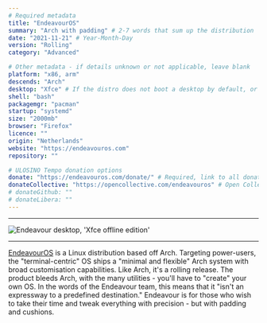 ```yaml
---
# Required metadata
title: "EndeavourOS"
summary: "Arch with padding" # 2-7 words that sum up the distribution
date: "2021-11-21" # Year-Month-Day
version: "Rolling"
category: "Advanced"

# Other metadata - if details unknown or not applicable, leave blank
platform: "x86, arm"
descends: "Arch"
desktop: "Xfce" # If the distro does not boot a desktop by default, or doesn't ship one, leave 'desktop' blank
shell: "bash"
packagemgr: "pacman"
startup: "systemd"
size: "2000mb"
browser: "Firefox"
licence: ""
origin: "Netherlands"
website: "https://endeavouros.com"
repository: ""

# ULOSINO Tempo donation options
donate: "https://endeavouros.com/donate/" # Required, link to all donation options
donateCollective: "https://opencollective.com/endeavouros" # Open Collective
# donateGithub: ""
# donateLibera: ""
---
```


---

<Image
  src="/images/endeavour.jpg"
  alt="Endeavour desktop, 'Xfce offline edition'"
  width={250}
  height={400}
/>

---

[EndeavourOS](https://endeavouros.com) is a Linux distribution based off Arch. Targeting power-users, the "terminal-centric" OS ships a "minimal and flexible" Arch system with broad customisation capabilities. Like Arch, it's a rolling release. The product bleeds Arch, with the many utilities - you'll have to "create" your own OS. In the words of the Endeavour team, this means that it "isn't an expressway to a predefined destination." Endeavour is for those who wish to take their time and tweak everything with precision - but with padding and cushions.
